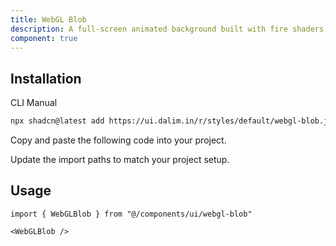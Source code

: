 ```yaml
---
title: WebGL Blob
description: A full-screen animated background built with fire shaders. Renders smooth colorful line effects.
component: true
---
```


<ComponentPreview
  name="webgl-blob-default"
  className="[&_.preview>[data-orientation=vertical]]:sm:max-w-[90%] **:[.preview]:min-h-[630px]"
  description="Full-screen animated shader background using Three.js."
  align="start"
/>

## Installation

<CodeTabs>

<TabsList>
  <TabsTrigger value="cli">CLI</TabsTrigger>
  <TabsTrigger value="manual">Manual</TabsTrigger>
</TabsList>

<TabsContent value="cli">

```bash
npx shadcn@latest add https://ui.dalim.in/r/styles/default/webgl-blob.json
```

</TabsContent> <TabsContent value="manual"> <Steps>

<Step>Copy and paste the following code into your project.</Step>

<ComponentSource name="webgl-blob" title="components/ui/webgl-blob.tsx" />

<Step>Update the import paths to match your project setup.</Step>

</Steps> </TabsContent> </CodeTabs>

## Usage

```tsx  
import { WebGLBlob } from "@/components/ui/webgl-blob"
```

```tsx  
<WebGLBlob /> 
```
 
